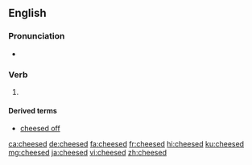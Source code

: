 ==English==

===Pronunciation===
* {{IPA|/tʃiːzd/|lang=en}}

===Verb===
{{head|en|verb form}}

# {{en-past of|cheese}}

====Derived terms====
* [[cheesed off]]

[[ca:cheesed]]
[[de:cheesed]]
[[fa:cheesed]]
[[fr:cheesed]]
[[hi:cheesed]]
[[ku:cheesed]]
[[mg:cheesed]]
[[ja:cheesed]]
[[vi:cheesed]]
[[zh:cheesed]]